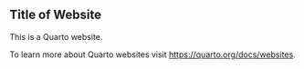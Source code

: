 
## Title of Website 

This is a Quarto website.

To learn more about Quarto websites visit <https://quarto.org/docs/websites>.
